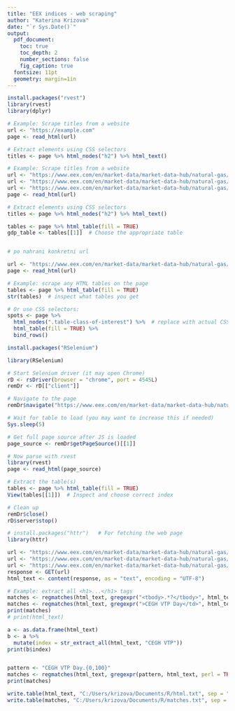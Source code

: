 ```yaml
---
title: "EEX indices - web scraping"
author: "Katerina Krizova"
date: "`r Sys.Date()`"
output:
  pdf_document:
    toc: true
    toc_depth: 2
    number_sections: false
    fig_caption: true
  fontsize: 11pt
  geometry: margin=1in
---
```


```r
install.packages("rvest")
library(rvest)
library(dplyr)

# Example: Scrape titles from a website
url <- "https://example.com"
page <- read_html(url)

# Extract elements using CSS selectors
titles <- page %>% html_nodes("h2") %>% html_text()

# Example: Scrape titles from a website
url <- "https://www.eex.com/en/market-data/market-data-hub/natural-gas/indices#%7B%22snippetpicker%22%3A%221733%22%7D"
url <- "https://www.eex.com/en/market-data/market-data-hub/natural-gas/spot"
url <- "https://www.eex.com/en/market-data/market-data-hub/natural-gas/indices"
page <- read_html(url)

# Extract elements using CSS selectors
titles <- page %>% html_nodes("h2") %>% html_text()

tables <- page %>% html_table(fill = TRUE)
gdp_table <- tables[[1]]  # Choose the appropriate table


# po nahrani konkretni url

url <- "https://www.eex.com/en/market-data/market-data-hub/natural-gas/indices"
page <- read_html(url)

# Example: scrape any HTML tables on the page
tables <- page %>% html_table(fill = TRUE)
str(tables)  # inspect what tables you get

# Or use CSS selectors:
spots <- page %>%
  html_nodes(".table-class-of-interest") %>%  # replace with actual CSS selector
  html_table(fill = TRUE) %>%
  bind_rows()

```

```r

install.packages("RSelenium")

library(RSelenium)

# Start Selenium driver (it may open Chrome)
rD <- rsDriver(browser = "chrome", port = 4545L)
remDr <- rD[["client"]]

# Navigate to the page
remDr$navigate("https://www.eex.com/en/market-data/market-data-hub/natural-gas/indices")

# Wait for table to load (you may want to increase this if needed)
Sys.sleep(5)

# Get full page source after JS is loaded
page_source <- remDr$getPageSource()[[1]]

# Now parse with rvest
library(rvest)
page <- read_html(page_source)

# Extract the table(s)
tables <- page %>% html_table(fill = TRUE)
View(tables[[1]])  # Inspect and choose correct index

# Clean up
remDr$close()
rD$server$stop()

```

```r
# install.packages("httr")   # For fetching the web page
library(httr)

url <- "https://www.eex.com/en/market-data/market-data-hub/natural-gas/indices#%7B%22snippetpicker%22%3A%221733%22%7D"
url <- "https://www.eex.com/en/market-data/market-data-hub/natural-gas/indices"
url <- "https://www.eex.com/en/market-data/market-data-hub/natural-gas/indices#%7B%22snippetpicker%22%3A%221733%22%7D"
response <- GET(url)
html_text <- content(response, as = "text", encoding = "UTF-8")

# Example: extract all <h1>...</h1> tags
matches <- regmatches(html_text, gregexpr("<tbody>.*?</tbody>", html_text))
matches <- regmatches(html_text, gregexpr(">CEGH VTP Day</td>", html_text))
print(matches)
# print(html_text)

a <- as.data.frame(html_text)
b <- a %>% 
  mutate(index = str_extract_all(html_text, "CEGH VTP"))
print(b$index)


pattern <- "CEGH VTP Day.{0,100}"
matches <- regmatches(html_text, gregexpr(pattern, html_text, perl = TRUE))[[1]]
print(matches)

write.table(html_text, "C:/Users/krizova/Documents/R/html.txt", sep = "\t", row.names = FALSE)
write.table(matches, "C:/Users/krizova/Documents/R/matches.txt", sep = "\t", row.names = FALSE)
```

